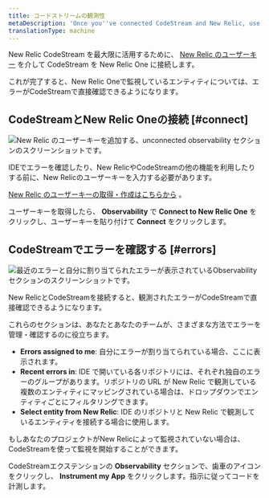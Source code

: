 ```yaml
---
title: コードストリームの観測性
metaDescription: 'Once you''ve connected CodeStream and New Relic, use the observability section to see your errors.'
translationType: machine
---
```


New Relic CodeStream を最大限に活用するために、 [New Relic のユーザーキー](/docs/apis/intro-apis/new-relic-api-keys/#user-api-key) を介して CodeStream を New Relic One に接続します。

これが完了すると、New Relic Oneで監視しているエンティティについては、エラーがCodeStreamで直接確認できるようになります。

## CodeStreamとNew Relic Oneの接続 [#connect]

![New Relic のユーザーキーを追加する、unconnected observability セクションのスクリーンショットです。](./images/ObservabilitySection-connect1.png "New Relic のユーザーキーを追加する、接続されていないオブザベーションセクションです。")

<figcaption>
  IDEでエラーを確認したり、New RelicやCodeStreamの他の機能を利用したりする前に、New Relicのユーザーキーを入力する必要があります。
</figcaption>

[New Relic のユーザーキーの取得・作成はこちらから](https://one.newrelic.com/launcher/api-keys-ui.api-keys-launcher) 。

ユーザーキーを取得したら、 **Observability** で **Connect to New Relic One** をクリックし、ユーザーキーを貼り付けて **Connect** をクリックします。

## CodeStreamでエラーを確認する [#errors]

![最近のエラーと自分に割り当てられたエラーが表示されているObservabilityセクションのスクリーンショットです。](./images/ObservabilitySection-connected1.png "観測可能性の項目には、最近のエラーと自分に割り当てられたエラーが表示されます。")

<figcaption>
  New RelicとCodeStreamを接続すると、観測されたエラーがCodeStreamで直接確認できるようになります。
</figcaption>

これらのセクションは、あなたとあなたのチームが、さまざまな方法でエラーを管理・確認するのに役立ちます。

* **Errors assigned to me**: 自分にエラーが割り当てられている場合、ここに表示されます。
* **Recent errors in**: IDE で開いている各リポジトリには、それぞれ独自のエラーのグループがあります。リポジトリの URL が New Relic で観測している複数のエンティティにマッピングされている場合は、ドロップダウンでエンティティごとにフィルタリングできます。
* **Select entity from New Relic**: IDE のリポジトリと New Relic で観測しているエンティティを接続する場合に使用します。

<Callout variant="tip">
  もしあなたのプロジェクトがNew Relicによって監視されていない場合は、CodeStreamを使って監視を開始することができます。

  CodeStreamエクステンションの **Observability** セクションで、歯車のアイコンをクリックし、 **Instrument my App** をクリックします。指示に従ってコードを計測します。
</Callout>